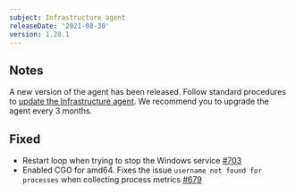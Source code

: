 ```yaml
---
subject: Infrastructure agent
releaseDate: '2021-08-30'
version: 1.20.1
---
```


## Notes
A new version of the agent has been released. Follow standard procedures to [update the Infrastructure agent](/docs/infrastructure/install-configure-manage-infrastructure/update-or-uninstall/update-infrastructure-agent).
We recommend you to upgrade the agent every 3 months.

## Fixed
* Restart loop when trying to stop the Windows service [#703](https://github.com/newrelic/infrastructure-agent/pull/703)
* Enabled CGO for amd64. Fixes the issue `username not found for processes` when collecting process metrics [#679](https://github.com/newrelic/infrastructure-agent/issues/679) 
